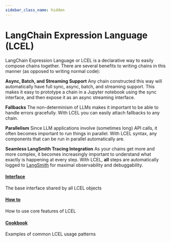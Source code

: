 ```yaml
---
sidebar_class_name: hidden
---
```


# LangChain Expression Language (LCEL)

LangChain Expression Language or LCEL is a declarative way to easily compose chains together.
There are several benefits to writing chains in this manner (as opposed to writing normal code):

**Async, Batch, and Streaming Support**
Any chain constructed this way will automatically have full sync, async, batch, and streaming support.
This makes it easy to prototype a chain in a Jupyter notebook using the sync interface, and then expose it as an async streaming interface.

**Fallbacks**
The non-determinism of LLMs makes it important to be able to handle errors gracefully.
With LCEL you can easily attach fallbacks to any chain.

**Parallelism**
Since LLM applications involve (sometimes long) API calls, it often becomes important to run things in parallel.
With LCEL syntax, any components that can be run in parallel automatically are.

**Seamless LangSmith Tracing Integration**
As your chains get more and more complex, it becomes increasingly important to understand what exactly is happening at every step.
With LCEL, **all** steps are automatically logged to [LangSmith](https://smith.langchain.com) for maximal observability and debuggability.

#### [Interface](/docs/expression_language/interface)
The base interface shared by all LCEL objects

#### [How to](/docs/expression_language/how_to)
How to use core features of LCEL

#### [Cookbook](/docs/expression_language/cookbook)
Examples of common LCEL usage patterns
